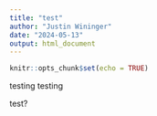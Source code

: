 ```yaml
---
title: "test"
author: "Justin Wininger"
date: "2024-05-13"
output: html_document
---
```


```r
knitr::opts_chunk$set(echo = TRUE)
```

testing testing

test?